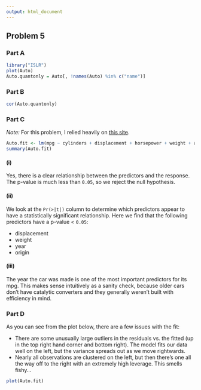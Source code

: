 ```yaml
---
output: html_document
---
```


## Problem 5

### Part A

```r
library("ISLR")
plot(Auto)
Auto.quantonly = Auto[, !names(Auto) %in% c("name")] 
```

### Part B

```r
cor(Auto.quantonly)
```

### Part C

*Note:* For this problem, I relied heavily on [this site](http://www.r-tutor.com/elementary-statistics/simple-linear-regression/significance-test-linear-regression).

```r
Auto.fit <- lm(mpg ~ cylinders + displacement + horsepower + weight + acceleration + year + origin, data=Auto.quantonly)
summary(Auto.fit)
```

#### (i)

Yes, there is a clear relationship between the predictors and the response. The p-value is much less than `0.05`, so we reject the null hypothesis.

#### (ii)

We look at the `Pr(>|t|)` column to determine which predictors appear to have a statistically significant relationship. Here we find that the following predictors have a p-value < `0.05`:

- displacement
- weight
- year
- origin

#### (iii)

The year the car was made is one of the most important predictors for its mpg. This makes sense intuitively as a sanity check, because older cars don't have catalytic converters and they generally weren't built with efficiency in mind.

### Part D

As you can see from the plot below, there are a few issues with the fit:

- There are some unusually large outliers in the residuals vs. the fitted (up in the top right hand corner and bottom right). The model fits our data well on the left, but the variance spreads out as we move rightwards.
- Nearly all observations are clustered on the left, but then there's one all the way off to the right with an extremely high leverage. This smells fishy...

```r
plot(Auto.fit)
```